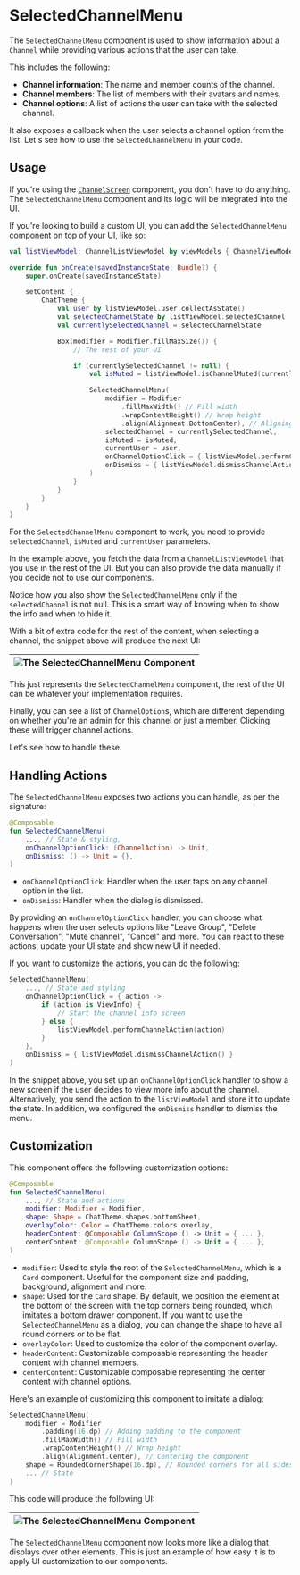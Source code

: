 # SelectedChannelMenu

The `SelectedChannelMenu` component is used to show information about a `Channel` while providing various actions that the user can take.

This includes the following:
- **Channel information**: The name and member counts of the channel.
- **Channel members**: The list of members with their avatars and names.
- **Channel options**: A list of actions the user can take with the selected channel.

It also exposes a callback when the user selects a channel option from the list. Let's see how to use the `SelectedChannelMenu` in your code.

## Usage

If you're using the [`ChannelScreen`](./01-channels-screen.mdx) component, you don't have to do anything. The `SelectedChannelMenu` component and its logic will be integrated into the UI.

If you're looking to build a custom UI, you can add the `SelectedChannelMenu` component on top of your UI, like so:

```kotlin
val listViewModel: ChannelListViewModel by viewModels { ChannelViewModelFactory() }

override fun onCreate(savedInstanceState: Bundle?) {
    super.onCreate(savedInstanceState)

    setContent {
        ChatTheme {
            val user by listViewModel.user.collectAsState()
            val selectedChannelState by listViewModel.selectedChannel
            val currentlySelectedChannel = selectedChannelState

            Box(modifier = Modifier.fillMaxSize()) {
                // The rest of your UI

                if (currentlySelectedChannel != null) {
                    val isMuted = listViewModel.isChannelMuted(currentlySelectedChannel.cid)

                    SelectedChannelMenu(
                        modifier = Modifier
                            .fillMaxWidth() // Fill width
                            .wrapContentHeight() // Wrap height
                            .align(Alignment.BottomCenter), // Aligning the content to the bottom
                        selectedChannel = currentlySelectedChannel,
                        isMuted = isMuted,
                        currentUser = user,
                        onChannelOptionClick = { listViewModel.performChannelAction(it) },
                        onDismiss = { listViewModel.dismissChannelAction() }
                    )
                }
            }
        }
    }
}
```

For the `SelectedChannelMenu` component to work, you need to provide `selectedChannel`, `isMuted` and `currentUser` parameters.

In the example above, you fetch the data from a `ChannelListViewModel` that you use in the rest of the UI. But you can also provide the data manually if you decide not to use our components.

Notice how you also show the `SelectedChannelMenu` only if the `selectedChannel` is not null. This is a smart way of knowing when to show the info and when to hide it.

With a bit of extra code for the rest of the content, when selecting a channel, the snippet above will produce the next UI:

|![The SelectedChannelMenu Component](../../assets/compose_default_selected_channel_menu_component.png)|
|---|

This just represents the `SelectedChannelMenu` component, the rest of the UI can be whatever your implementation requires.

Finally, you can see a list of `ChannelOption`s, which are different depending on whether you're an admin for this channel or just a member. Clicking these will trigger channel actions.

Let's see how to handle these.

## Handling Actions

The `SelectedChannelMenu` exposes two actions you can handle, as per the signature:

```kotlin
@Composable
fun SelectedChannelMenu(
    ..., // State & styling,
    onChannelOptionClick: (ChannelAction) -> Unit,
    onDismiss: () -> Unit = {},
)
```

* `onChannelOptionClick`: Handler when the user taps on any channel option in the list.
* `onDismiss`: Handler when the dialog is dismissed.

By providing an `onChannelOptionClick` handler, you can choose what happens when the user selects options like "Leave Group", "Delete Conversation", "Mute channel", "Cancel" and more. You can react to these actions, update your UI state and show new UI if needed.

If you want to customize the actions, you can do the following:

```kotlin
SelectedChannelMenu(
    ..., // State and styling
    onChannelOptionClick = { action ->
        if (action is ViewInfo) {
            // Start the channel info screen
        } else {
            listViewModel.performChannelAction(action)
        }
    },
    onDismiss = { listViewModel.dismissChannelAction() }
)
```

In the snippet above, you set up an `onChannelOptionClick` handler to show a new screen if the user decides to view more info about the channel. Alternatively, you send the action to the `listViewModel` and store it to update the state. In addition, we configured the `onDismiss` handler to dismiss the menu.

## Customization

This component offers the following customization options:

```kotlin
@Composable
fun SelectedChannelMenu(
    ..., // State and actions
    modifier: Modifier = Modifier,
    shape: Shape = ChatTheme.shapes.bottomSheet,
    overlayColor: Color = ChatTheme.colors.overlay,
    headerContent: @Composable ColumnScope.() -> Unit = { ... },
    centerContent: @Composable ColumnScope.() -> Unit = { ... },
)
```

* `modifier`: Used to style the root of the `SelectedChannelMenu`, which is a `Card` component. Useful for the component size and padding, background, alignment and more.
* `shape`: Used for the `Card` shape. By default, we position the element at the bottom of the screen with the top corners being rounded, which imitates a bottom drawer component. If you want to use the `SelectedChannelMenu` as a dialog, you can change the shape to have all round corners or to be flat.
* `overlayColor`: Used to customize the color of the component overlay.
* `headerContent`: Customizable composable representing the header content with channel members.
* `centerContent`: Customizable composable representing the center content with channel options.

Here's an example of customizing this component to imitate a dialog:

```kotlin
SelectedChannelMenu(
    modifier = Modifier
        .padding(16.dp) // Adding padding to the component
        .fillMaxWidth() // Fill width
        .wrapContentHeight() // Wrap height
        .align(Alignment.Center), // Centering the component
    shape = RoundedCornerShape(16.dp), // Rounded corners for all sides
    ... // State
)
```

This code will produce the following UI:

|![The SelectedChannelMenu Component](../../assets/compose_custom_selected_channel_menu_component.png)|
|---|

The `SelectedChannelMenu` component now looks more like a dialog that displays over other elements. This is just an example of how easy it is to apply UI customization to our components.
